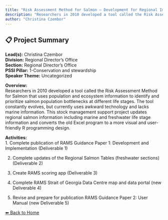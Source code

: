 ---
title: "Risk Assessment Method for Salmon – Development for Regional Implementation"
description: "Researchers in 2010 developed a tool called the Risk Assessment Method for Salmon that uses population and ecosystem information to identify and prioritize salmon population bottlenecks at different life stages. The tool constantly evolves, but currently uses awkward technology and lacks marine information. This stock management support project updates regional salmon information including marine and freshwater life stage information and converts the old Excel program to a more visual and user-friendly R programming design."
author: "Christina Czembor"
---

## 📋 Project Summary

**Lead(s):** Christina Czembor  
**Division:** Regional Director's Office  
**Section:** Regional Director's Office  
**PSSI Pillar:** 1-Conservation and stewardship  
**Speaker Theme:** Uncategorized  

**Overview:**  
Researchers in 2010 developed a tool called the Risk Assessment Method for Salmon that uses population and ecosystem information to identify and prioritize salmon population bottlenecks at different life stages. The tool constantly evolves, but currently uses awkward technology and lacks marine information. This stock management support project updates regional salmon information including marine and freshwater life stage information and converts the old Excel program to a more visual and user-friendly R programming design.   

**Activities:**  
1. Complete publication of RAMS Guidance Paper 1: Development and Implementation (Deliverable 1)
2. Complete updates of the Regional Salmon Tables (freshwater sections) (Deliverable 2)
3. Create RAMS scoring app (Deliverable 3)
4. Complete RAMS Strait of Georgia Data Centre map and data portal (new Deliverable 4)
5. Revise and prepare for publication RAMS Guidance Paper 2: User Manual (new Deliverable 5)

[⬅ Back to Home](../index.qmd)
